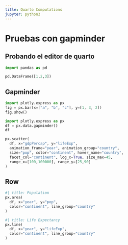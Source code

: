 ```yaml
---
title: Quarto Computations
jupyter: python3
---
```


# Pruebas con gapminder

## Probando el editor de quarto

```python
import pandas as pd

pd.DataFrame([1,2,3])
```

## Gapminder

```python
import plotly.express as px
fig = px.bar(x=["a", "b", "c"], y=[1, 3, 2])
fig.show()
```

```python
import plotly.express as px
df = px.data.gapminder()
df
```

```python
px.scatter(  
  df, x="gdpPercap", y="lifeExp", 
  animation_frame="year", animation_group="country", 
  size="pop", color="continent", hover_name="country",
  facet_col="continent", log_x=True, size_max=45, 
  range_x=[100,100000], range_y=[25,90] 
) 
```

## Row {height=40%}

```python
#| title: Population
px.area(
  df, x="year", y="pop", 
  color="continent", line_group="country"
)
```

```python
#| title: Life Expectancy
px.line(
  df, x="year", y="lifeExp", 
  color="continent", line_group="country"
)
```
